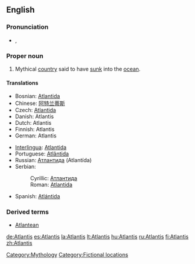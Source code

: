 ==English==

===Pronunciation===
*{{IPA|/ətˈlæntəs/}}, {{SAMPA|/@t'l{nt@s/}}

===Proper noun===
{{en-proper noun}}

# Mythical [[country]] said to have [[sink|sunk]] into the [[ocean]].

====Translations====
{{top}}
*Bosnian: [[Atlantida]] {{f}}
*Chinese: [[阿特兰蒂斯]]
*Czech: [[Atlantida]] {{f}}
*Danish: Atlantis
*Dutch: Atlantis
*Finnish: Atlantis
*German: Atlantis
{{mid}}
*[[Interlingua]]: [[Atlantida]]
*Portuguese: [[Atlântida]] {{f}}
*Russian: [[Атлантида]] (Atlantída) {{f}}
*Serbian:
*:Cyrillic: [[Атлантида]] {{f}}
*:Roman: [[Atlantida]] {{f}}
*Spanish: [[Atlántida]] {{f}}
{{bottom}}

===Derived terms===
*[[Atlantean]]

[[Category:Mythology]]
[[Category:Fictional locations]]

[[de:Atlantis]]
[[es:Atlantis]]
[[la:Atlantis]]
[[lt:Atlantis]]
[[hu:Atlantis]]
[[ru:Atlantis]]
[[fi:Atlantis]]
[[zh:Atlantis]]